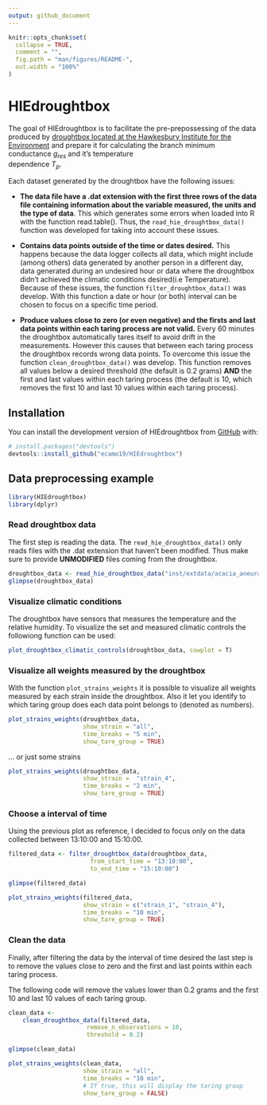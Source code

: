 ```yaml
---
output: github_document
---
```


<!-- README.md is generated from README.Rmd. Please edit that file -->

```r
knitr::opts_chunk$set(
  collapse = TRUE,
  comment = "",
  fig.path = "man/figures/README-",
  out.width = "100%"
)
```

# HIEdroughtbox

<!-- badges: start -->
<!-- badges: end -->

The goal of HIEdroughtbox is to facilitate the pre-prepossessing of the data 
produced by [droughtbox located at the Hawkesbury Institute for the Environment](https://ecamo19.github.io/droughtbox_documentation/) and prepare 
it for calculating the branch minimum conductance $g_{res}$ and it's temperature  
dependence $T_p$. 

Each dataset generated by the droughtbox have the following issues:

+    __The data file have a .dat extension with the first three rows of the 
     data file containing information about the variable measured, the units 
     and the type of data__. This which generates some errors when loaded into R 
     with the function read.table(). Thus, the `read_hie_droughtbox_data()` 
     function was developed for taking into account these issues.
     
    
+    __Contains data points outside of the time or dates desired.__ This 
     happens because the data logger collects all data, which might include 
     (among others) data generated by another person in a different day, 
     data generated during an undesired hour or data where the droughtbox didn't
     achieved the climatic conditions desired(i.e Temperature). Because of 
     these issues, the function `filter_droughtbox_data()` was develop. With 
     this function a date or hour (or both) interval can be chosen to focus on 
     a specific time period.

+    __Produce values close to zero (or even negative) and the firsts and last 
     data points within each taring process are not valid.__ Every 60 minutes the
     droughtbox automatically tares itself to avoid drift in the 
     measurements. However this causes that between each taring process the 
     droughtbox records wrong data points. To overcome this issue the function
     `clean_droughtbox_data()` was develop. This function removes all values 
     below a desired threshold (the default is 0.2 grams) __AND__ the first and 
     last values within each taring process (the default is 10, which removes 
     the first 10 and last 10 values within each taring process).
     
## Installation

You can install the development version of HIEdroughtbox from [GitHub](https://github.com/) with:

```r
# install.packages("devtools")
devtools::install_github("ecamo19/HIEdroughtbox")
```

## Data preprocessing example

```r
library(HIEdroughtbox)
library(dplyr)
```

### Read droughtbox data

The first step is reading the data. The `read_hie_droughtbox_data()` only reads
files with the .dat extension that haven't been modified. Thus make sure to 
provide __UNMODIFIED__ files coming from the droughtbox.  

```r
droughtbox_data <- read_hie_droughtbox_data("inst/extdata/acacia_aneura_25c.dat")
glimpse(droughtbox_data)
```

### Visualize climatic conditions

The droughtbox have sensors that measures the temperature and the relative 
humidity. To visualize the set and measured climatic controls the followiong 
function can be used: 

```r
plot_droughtbox_climatic_controls(droughtbox_data, cowplot = T)
```

### Visualize all weights measured by the droughtbox

With the function `plot_strains_weights` it is possible to visualize all weights 
measured by each strain inside the droughtbox. Also it let you identify to which
taring group does each data point belongs to (denoted as numbers).

```r
plot_strains_weights(droughtbox_data, 
                     show_strain = "all",
                     time_breaks = "5 min",
                     show_tare_group = TRUE)
```

... or just some strains 

```r
plot_strains_weights(droughtbox_data, 
                     show_strain =  "strain_4", 
                     time_breaks = "2 min",
                     show_tare_group = TRUE)
```

### Choose a interval of time

Using the previous plot as reference, I decided to focus only on the data 
collected between 13:10:00 and 15:10:00. 

```r
filtered_data <- filter_droughtbox_data(droughtbox_data, 
                       from_start_time = "13:10:00",
                       to_end_time = "15:10:00")

glimpse(filtered_data)
```



```r
plot_strains_weights(filtered_data, 
                     show_strain = c("strain_1", "strain_4"), 
                     time_breaks = "10 min",
                     show_tare_group = TRUE)
```

### Clean the data

Finally, after filtering the data by the interval of time desired the last 
step is to remove the values close to zero and the first and last points within 
each taring process. 

The following code will remove the values lower than 0.2 grams and the first 10 
and last 10 values of each taring group.  

```r
clean_data <- 
    clean_droughtbox_data(filtered_data, 
                      remove_n_observations = 10, 
                      threshold = 0.2)

glimpse(clean_data)
```


```r
plot_strains_weights(clean_data, 
                     show_strain = "all",
                     time_breaks = "10 min",
                     # If true, this will display the taring group
                     show_tare_group = FALSE)
```


